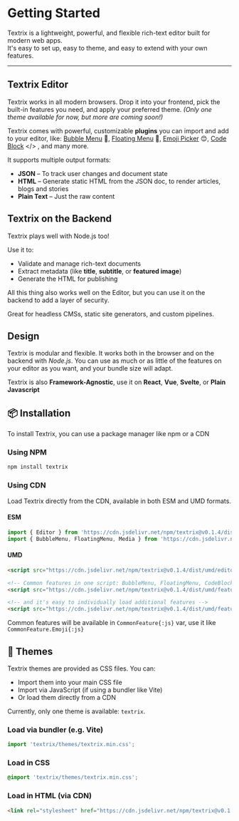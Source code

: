 # Getting Started

Textrix is a lightweight, powerful, and flexible rich-text editor built for modern web apps.  
It's easy to set up, easy to theme, and easy to extend with your own features.

---

## Textrix Editor

Textrix works in all modern browsers. Drop it into your frontend, pick the built-in features you need, and apply your preferred theme. _(Only one
theme available for now, but more are coming soon!)_

Textrix comes with powerful, customizable **plugins** you can import and add to your editor, like: [Bubble Menu](/doc/bubble-menu) 🫧,
[Floating Menu](/doc/floating-menu) 🎈, [Emoji Picker](/doc/emoji) 😊, [Code Block](/doc/code-block) \</> , and many more.

It supports multiple output formats:

- **JSON** &ndash; To track user changes and document state
- **HTML** &ndash; Generate static HTML from the JSON doc, to render articles, blogs and stories
- **Plain Text** &ndash; Just the raw content

## Textrix on the Backend

Textrix plays well with Node.js too!

Use it to:

- Validate and manage rich-text documents
- Extract metadata (like **title**, **subtitle**, or **featured image**)
- Generate the HTML for publishing

All this thing also works well on the Editor, but you can use it on the backend to add a layer of security.

Great for headless CMSs, static site generators, and custom pipelines.

## Design

Textrix is modular and flexible. It works both in the browser and on the backend with _Node.js_. You can use as much or as little of the features on
your editor as you want, and your bundle size will adapt.

Textrix is also **Framework-Agnostic**, use it on **React**, **Vue**, **Svelte**, or **Plain Javascript**

## 📦 Installation

To install Textrix, you can use a package manager like npm or a CDN

### Using NPM

```bash
npm install textrix
```

### Using CDN

Load Textrix directly from the CDN, available in both ESM and UMD formats.

#### ESM

```js
import { Editor } from 'https://cdn.jsdelivr.net/npm/textrix@v0.1.4/dist/es/index.js';
import { BubbleMenu, FloatingMenu, Media } from 'https://cdn.jsdelivr.net/npm/textrix@v0.1.4/dist/es/features.js';
```

#### UMD

```html
<script src="https://cdn.jsdelivr.net/npm/textrix@v0.1.4/dist/umd/editor.min.js"></script>

<!-- Common features in one script: BubbleMenu, FloatingMenu, CodeBlock, Media, Emoji -->
<script src="https://cdn.jsdelivr.net/npm/textrix@v0.1.4/dist/umd/features/common.min.js"></script>

<!-- and it's easy to individually load additional features -->
<script src="https://cdn.jsdelivr.net/npm/textrix@v0.1.4/dist/umd/features/emoji.min.js"></script>
```

Common features will be available in `CommonFeature{:js}` var, use it like `CommonFeature.Emoji{:js}`

## 🎨 Themes

Textrix themes are provided as CSS files. You can:

- Import them into your main CSS file
- Import via JavaScript (if using a bundler like Vite)
- Or load them directly from a CDN

Currently, only one theme is available: `textrix`.

### Load via bundler (e.g. Vite)

```js
import 'textrix/themes/textrix.min.css';
```

### Load in CSS

```css
@import 'textrix/themes/textrix.min.css';
```

### Load in HTML (via CDN)

```html
<link rel="stylesheet" href="https://cdn.jsdelivr.net/npm/textrix@v0.1.4/dist/themes/textrix.min.css" />
```
